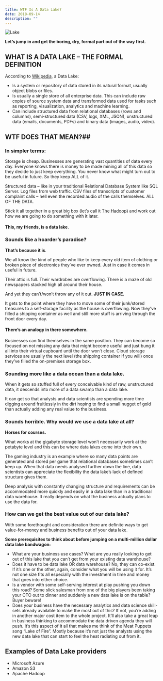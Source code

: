 ```yaml
---
title: WTF Is A Data Lake?
date: 2018-09-14
description: ""
---
```

![Lake](./data-lake.jpg)

**Let’s jump in and get the boring, dry, formal part out of the way first.**

## WHAT IS A DATA LAKE &#8211; THE FORMAL DEFINITION

According to [Wikipedia](https://en.wikipedia.org/wiki/Data_lake), a Data Lake:

  * Is a system or repository of data stored in its natural format, usually object blobs or files.
  * Is usually a single store of all enterprise data. This can include raw copies of source system data and transformed data used for tasks such as reporting, visualization, analytics and machine learning.
  * Can include structured data from relational databases (rows and columns), semi-structured data (CSV, logs, XML, JSON), unstructured data (emails, documents, PDFs) and binary data (images, audio, video).

## WTF DOES THAT MEAN?##

### In simpler terms:

Storage is cheap. Businesses are generating vast quantities of data every day. Everyone knows there is money to be made mining all of this data so they decide to just keep everything. You never know what might turn out to be useful in future. So they keep ALL of it.

Structured data &#8211; like in your traditional Relational Database System like SQL Server. Log files from web traffic. CSV files of transcripts of customer complaint calls &#8211; hell even the recorded audio of the calls themselves. ALL OF THE DATA.

Stick it all together in a great big box (let’s call it [The Hadoop][1]) and work out how we are going to do something with it later.

#### This, my friends, is a data lake.

### Sounds like a hoarder’s paradise?

**That’s because it is.**

We all know the kind of people who like to keep every old item of clothing or broken piece of electronics they’ve ever owned. Just in case it comes in useful in future.

Their attic is full. Their wardrobes are overflowing. There is a maze of old newspapers stacked high all around their house.

And yet they can’t/won’t throw any of it out. **JUST IN CASE.**

It gets to the point where they have to move some of their junk/stored treasures to a self-storage facility as the house is overflowing. Now they’ve filled a shipping container as well and still more stuff is arriving through the front door every day.

#### There’s an analogy in there somewhere.

Businesses can find themselves in the same position. They can become so focused on not missing any data that might become useful and just bung it all into their virtual cupboard until the door won’t close. Cloud storage services are usually the next level (the shipping container if you will) once they’ve filled the on-premises storage box.

### Sounding more like a data ocean than a data lake.

When it gets so stuffed full of every conceivable kind of raw, unstructured data, it descends into more of a data swamp than a data lake.

It can get so that analysts and data scientists are spending more time digging around fruitlessly in the dirt hoping to find a small nugget of gold than actually adding any real value to the business.

### Sounds horrible. Why would we use a data lake at all?

**Horses for courses.**

What works at the gigabyte storage level won’t necessarily work at the petabyte level and this can be where data lakes come into their own.

The gaming industry is an example where so many data points are generated and stored per game that relational databases sometimes can’t keep up. When that data needs analysed further down the line, data scientists can appreciate the flexibility the data lake’s lack of defined structure gives them.

Deep analysis with constantly changing structure and requirements can be accommodated more quickly and easily in a data lake than in a traditional data warehouse. It really depends on what the business actually plans to use the data for.

### How can we get the best value out of our data lake?

With some forethought and consideration there are definite ways to get value-for-money and business benefits out of your data lake.

**Some prerequisites to think about before jumping on a multi-million dollar data lake bandwagon:**

  * What are your business use cases? What are you really looking to get out of this lake that you can’t get from your existing data warehouse?
  * Does it have to be data lake OR data warehouse? No, they can co-exist. If it’s one or the other, again, consider what you will be using it for. It’s not one size fits all especially with the investment in time and money that goes into either choice.
  * Is a vendor with some self-serving interest at play pushing you down this road? Some slick salesman from one of the big players been taking your CTO out to dinner and suddenly a new data lake is on the table? Buyer beware!
  * Does your business have the necessary analytics and data science skill-sets already available to make the most out of this? If not, you’re adding in another major cost item to the whole project. It&#8217;ll also take a great leap in business thinking to accommodate the data driven agenda they will push. It’s this aspect of it all that makes me think of the Meat Puppets song &#8220;Lake of Fire&#8221;. Mostly because it’s not just the analysts using the new data lake that can start to feel the heat radiating out from it.

## Examples of Data Lake providers

  - Microsoft Azure
  - Amazon S3
  - Apache Hadoop

 [1]: https://alanhylands.com/articles/shiny-new-objects-and-boardroom-buzzword-bingo/